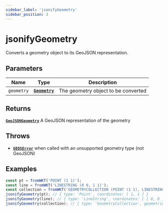 ```yaml
---
sidebar_label: 'jsonifyGeometry'
sidebar_position: 3
---
```


# jsonifyGeometry

Converts a geometry object to its GeoJSON representation.

## Parameters

| Name | Type | Description |
| --- | :-: | --- |
| `geometry` | [**`Geometry`**](../types/Geometry/index.mdx) | The geometry object to be converted |

## Returns

[**`GeoJSONGeometry`**](https://datatracker.ietf.org/doc/html/rfc7946#section-3.1) A GeoJSON representation of the geometry

## Throws

- [**`GEOSError`**](../types/errors.mdx#GEOSError) when called with an unsupported geometry type (not GeoJSON)

## Examples

```ts
const pt = fromWKT('POINT (1 1)');
const line = fromWKT('LINESTRING (0 0, 1 1)');
const collection = fromWKT('GEOMETRYCOLLECTION (POINT (1 1), LINESTRING (0 0, 1 1))');
jsonifyGeometry(pt); // { type: 'Point', coordinates: [ 1, 1 ] }
jsonifyGeometry(line); // { type: 'LineString', coordinates: [ [ 0, 0 ], [ 1, 1 ] ] }
jsonifyGeometry(collection); // { type: 'GeometryCollection', geometries: [ { type: 'Point', coordinates: [ 1, 1 ] }, { type: 'LineString', coordinates: [ [ 0, 0 ], [ 1, 1 ] ] } ] }
```
